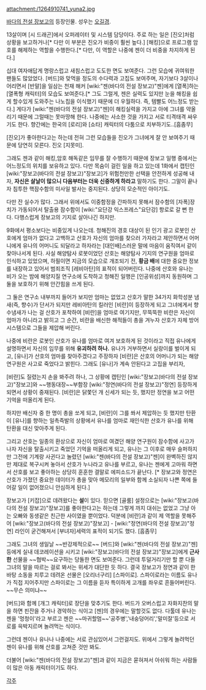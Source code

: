 attachment:/1264910741_yuna2.jpg

[[바다의 전설 장보고]]의 등장인물. 성우는 [[오길경]].

13살이며 [시 드래곤]에서 오퍼레이터 및 시스템 담당이다.
주로 하는 일은 [진오]처럼 상황을 보고하거나[* 다만 이 부분은 진오가 비중이 훨씬 높다.] [해킹]으로 프로그램 암호를 해제하는 역할을 수행한다.[* 다만, 이 역할은 나중에 젠이 더 비중을 차지하게 된다.]

십대 여자애답게 명랑스럽고 새침스럽고 도도한 면도 보여준다. 그런 모습에 귀여워한 팬들도 많았었다. [버드]와 맞먹을 정도의 수다력과 고집도 보여주며, 자기보다 3살이나 어리면서 [반말]을 일삼는 천재 해커 [wiki:"젠(바다의 전설 장보고)"젠]에게 [열폭]하는 [열폭형 캐릭터]의 모습도 보여준다.[* 그도 그럴게, 젠은 실력도 있지만 눈을 해킹을 쉽게 할수있게 도와주는 나노칩을 이식했기 때문에 더 우월하다. 즉, 템빨도 어느정도 받는다.] 게다가 [wiki:"젠(바다의 전설 장보고)"젠]이 해킹실력을 가지고 아에 그녀를 약올리기 때문에 그럴때는 못마땅해 한다. 나중에는 사소한 것을 가지고 서로 티격태격 싸우기도 한다. 향간에는 한국의 [로리]와 [쇼타] 캐릭터의 다툼으로 치부하기도..[흠좀무]

[진오]가 좋아한다고는 하는데 전혀 그런 모습들을 진오가 그녀에게 잘 안 보여주기 때문에
당연히 모른다. 진오 [지못미].

그래도 젠과 같이 해킹,암호 해독같은 임무를 잘 수행하기 때문에 장보고 일행 중에서는
어느정도의 위치를 보유하고 있다. 다만 목숨이 걸린 일을 하고 있는데 1화에서 캡틴인 [wiki:"장보고(바다의 전설 장보고)"장보고]가 위험천만한 선택을 안전하게 성공해 내자, '''자신은 살날이 많으니 다음부터는 더욱 신중하게 하라고''' 말하기도 한다. 그말이 끝나자 침투한 핵잠수함의 미사일 발사는 중지된다. 상당히 모순적인 아이기도.

다만 잔 실수가 많다. 그래서 위에서도 이중함정을 간파하지 못해서 잠수함의 [자폭]장치가 가동되어서 탈출용 잠수함이 [wiki:"요단강 익스프레스"요단강] 항로로 갈 뻔 한다. 다행스럽게 장보고의 기지로 살아나긴 하지만.

9화에서 평소보다는 비중있게 나오는데.
청해진의 경호 대상이 된 인기 광고 로봇인 산호에게 엄마가 없다고 고백하고 산호가 자신의 엄마를 찾으러 가자라고 제안하면서 어머니에게 유나의 어머니도 되달라고 하자라는 [대인배]스러운 말에 마음이 움직여서 같이 찾아나서게 된다. 사실 해양탐사 로봇이었던 산호는 해양탐사 기지의 연구원을 엄마로 인식하고 있었으며, 하필이면 지금의 모습으로 개조되기 전, '''황금 배'''에 대한 중요한 정보를 내장하고 있어서 범죄조직 [레비아탄]의 표적이 되어버린다.
나중에 산호와 유나는 비가 오는 밤에 해양지질 연구소에 도착하고 청해진 일행은 [인공위성]까지 동원하며 그 둘을 보호하기 위해 안간힘을 쓰게 된다. 

그 둘은 연구소 내부까지 들어가 보지만 엄마는 없었고 산호가 말한 34가지 화학성분 냄새(즉, 향수)가 단서가 되지만 레비아탄의 킬러인 [비란]이 등장하게 되고 그녀에게서 향수냄새가 나는 걸 산호가 포착하여 [비란]을 엄마로 여기지만, 무뚝뚝한 비란은 자신이 엄마가 아니라고 밝히고 그 순간, 비란을 배신한 해적들이 총을 겨누자 산호가 자체 방어시스템으로 그들을 제압해 버린다.

나중에 비란은 로봇인 산호가 유나를 엄마로 여겨 보호하게 된 것이라고 직접 유나에게 설명하면서 자신의 임무를 위해 '''유괴하려 하나.''' 유나가 거부하면서 실랑이를 벌이게 되고, [유나]가 산호의 엄마를 찾아주겠다고 주장하자 [비란]은 산호의 어머니가 되는 해양연구원은 사고로 죽었다고 밝힌다. 그래도 [유나]가 계속 안된다고 고집을 부리자,

[비란]도 질렸는지 손을 봐주려 하나, 그 상황에 캡틴인 [wiki:"장보고(바다의 전설 장보고)"장보고]와 ~~행동대장~~부함장 [wiki:"정연(바다의 전설 장보고)"정연] 등장하게 되면서 상황이 중재된다. [비란]은 닭쫓던 개 신세가 되는 듯, 했지만 정연을 보고 어떤 기억을 떠올리게 된다.     

하지만 배신자 중 한 명이 총을 쏘게 되고, [비란]이 그를 쏴서 제압하는 듯 했지만
탄환이 [유나]를 향하는 일촉즉발의 상황에서 유나를 엄마로 재인식한 산호가 유나를 위해
탄환을 대신 맞아주게 된다. 

그리고 산호는 일종의 환상으로 자신이 엄마로 여겼던 해양 연구원이 잠수함에 사고가 나자 자신을 탈출시키고 죽었던 기억을 떠올리게 되고, 유나는 그 이후로 매우 슬퍼하지만 그전에 기계랑 사귄다고 놀렸던 [wiki:"젠(바다의 전설 장보고)"젠]이 완벽하진 않지만 제대로 복구시켜 놓아서 산호가 누나라고 유나를 부르고, 유나는 젠에게 고마워 하면서 산호를 보고 좋아하는 상당히 훈훈한 결말로 에피소드가 끝난다. [* 장보고와 정연은 산호가 가졌던 중요한 데이터가 총을 맞아 메모리의 일부와 함께 소실되자 나쁜 쪽에 들어갈 일이 없어졌으니 안심하게 된다.]

장보고가 [키잡]으로 데려왔다는 '''설'''이 있다. 믿으면 [골룸]
설정으로는 [wiki:"장보고(바다의 전설 장보고)"장보고]를 좋아한다고는 하는데 그렇게 까지 대쉬는 없었고 그냥 아는 오빠와 동생같은 친근한 사이였을 뿐이었다.
덕분에 [비란]과 같이 제 역할을 못해주어 [wiki:"장보고(바다의 전설 장보고)"장보고] - [wiki:"정연(바다의 전설 장보고)"정연] 라인이 굳건해져서 [부녀자]세력의 표적이 되기도 했다. [흠좀무]

그래도 그녀의 생일날 ~~반강제적으로~~ [버드]와 [wiki:"젠(바다의 전설 장보고)"젠]등에게 실내 데코레이션을 시키고 [wiki:"장보고(바다의 전설 장보고)"장보고]에게 '''근사한''' 선물을 ~~협박~~요구하는 당돌한 면도 보여준다. 그런데 투덜거리기만 할 뿐 다들 그녀의 말을 따르는 걸로 봐서는 위세가 대단한 듯 하다. 결국 장보고가 정연과 같이 한바탕 소동을 치루고 데려온 선물은 [오리너구리] [스파이로]. 스파이로라는 이름도 유나가 직접 지어주지만 스파이로는 그 이름을 듣자 특이하게 고개를 좌우로 흔들어버린다. ~~무슨 의미냐~~

[버드]와 함께 [개그 캐릭터]로 장단을 맞추기도 한다. 버드가 오버스럽고 자화지찬의 말을 하면 핀잔을 주거나 경악하는 식이고
[젠]의 경우에는 말할것도 없다. 다툴데 유나는 젠을 '멍청이'라고 부르고 젠은 ~~마귀할멈~~'공주병','내숭덩어리','말미잘'등으로 서로를 윽박지르며 놀려먹는 식이다. 

그런데 젠이나 유나나 나중에는 서로 관심있어서 그런걸지도. 위에서 그렇게 놀려먹던 젠이 유나를 위해 산호를 고쳐준 것만 봐도.

더불어 [wiki:"젠(바다의 전설 장보고)"젠]과 같이 지금은 묻혀져서 아쉬워 하는 사람들이 많은 아동 캐릭터이기도 하다.   
 
[[각주]]
